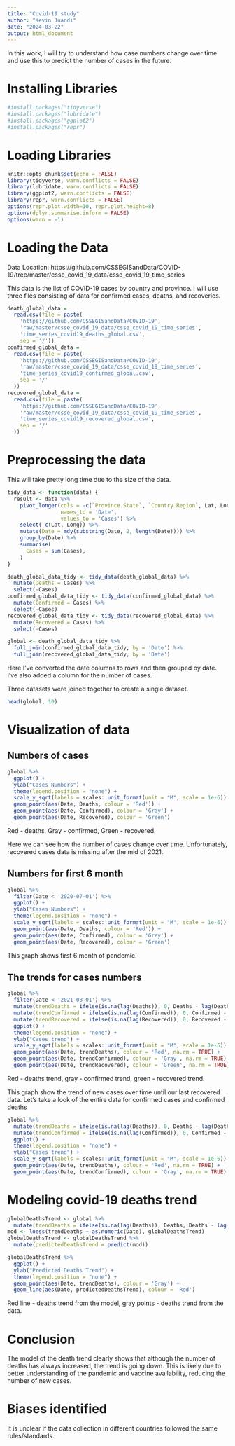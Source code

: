 ```yaml
---
title: "Covid-19 study"
author: "Kevin Juandi"
date: "2024-03-22"
output: html_document
---
```


In this work, I will try to understand how case numbers change over time and use this to predict the number of cases in the future.

# Installing Libraries

```r
#install.packages("tidyverse")
#install.packages("lubridate")
#install.packages("ggplot2")
#install.packages("repr")
```

# Loading Libraries

```r
knitr::opts_chunk$set(echo = FALSE)
library(tidyverse, warn.conflicts = FALSE)
library(lubridate, warn.conflicts = FALSE)
library(ggplot2, warn.conflicts = FALSE)
library(repr, warn.conflicts = FALSE)
options(repr.plot.width=10, repr.plot.height=8)
options(dplyr.summarise.inform = FALSE)
options(warn = -1)
```


# Loading the Data

Data Location: https://github.com/CSSEGISandData/COVID-19/tree/master/csse_covid_19_data/csse_covid_19_time_series

This data is the list of COVID-19 cases by country and province. I will use three files consisting of data for confirmed cases, deaths, and recoveries.

```r
death_global_data =
  read.csv(file = paste(
    'https://github.com/CSSEGISandData/COVID-19',
    'raw/master/csse_covid_19_data/csse_covid_19_time_series',
    'time_series_covid19_deaths_global.csv',
    sep = '/'))
confirmed_global_data =
  read.csv(file = paste(
    'https://github.com/CSSEGISandData/COVID-19',
    'raw/master/csse_covid_19_data/csse_covid_19_time_series',
    'time_series_covid19_confirmed_global.csv',
    sep = '/'
  ))
recovered_global_data =
  read.csv(file = paste(
    'https://github.com/CSSEGISandData/COVID-19',
    'raw/master/csse_covid_19_data/csse_covid_19_time_series',
    'time_series_covid19_recovered_global.csv',
    sep = '/'
  ))

```

# Preprocessing the data
This will take pretty long time due to the size of the data.

```r
tidy_data <- function(data) {
  result <- data %>%
    pivot_longer(cols = -c(`Province.State`, `Country.Region`, Lat, Long),
                 names_to = 'Date',
                 values_to = 'Cases') %>%
    select(-c(Lat, Long)) %>%
    mutate(Date = mdy(substring(Date, 2, length(Date)))) %>%
    group_by(Date) %>%
    summarise(
      Cases = sum(Cases),
    )
}

death_global_data_tidy <- tidy_data(death_global_data) %>%
  mutate(Deaths = Cases) %>%
  select(-Cases)
confirmed_global_data_tidy <- tidy_data(confirmed_global_data) %>%
  mutate(Confirmed = Cases) %>%
  select(-Cases)
recovered_global_data_tidy <- tidy_data(recovered_global_data) %>%
  mutate(Recovered = Cases) %>%
  select(-Cases)

global <- death_global_data_tidy %>%
  full_join(confirmed_global_data_tidy, by = 'Date') %>%
  full_join(recovered_global_data_tidy, by = 'Date')

```

Here I've converted the date columns to rows and then grouped by date. I've also added a column for the number of cases.

Three datasets were joined together to create a single dataset.

```r
head(global, 10)
```

# Visualization of data
## Numbers of cases

```r

global %>%
  ggplot() +
  ylab("Cases Numbers") +
  theme(legend.position = "none") +
  scale_y_sqrt(labels = scales::unit_format(unit = "M", scale = 1e-6)) +
  geom_point(aes(Date, Deaths, colour = 'Red')) +
  geom_point(aes(Date, Confirmed), colour = 'Gray') +
  geom_point(aes(Date, Recovered), colour = 'Green')

```
Red - deaths, Gray - confirmed, Green - recovered.

Here we can see how the number of cases change over time. Unfortunately, recovered cases data is missing after the mid of 2021.

## Numbers for first 6 month

```r
global %>%
  filter(Date < '2020-07-01') %>%
  ggplot() +
  ylab("Cases Numbers") +
  theme(legend.position = "none") +
  scale_y_sqrt(labels = scales::unit_format(unit = "M", scale = 1e-6)) +
  geom_point(aes(Date, Deaths, colour = 'Red')) +
  geom_point(aes(Date, Confirmed), colour = 'Grey') +
  geom_point(aes(Date, Recovered), colour = 'Green')

```

This graph shows first 6 month of pandemic.

## The trends for cases numbers

```r
global %>%
  filter(Date < '2021-08-01') %>%
  mutate(trendDeaths = ifelse(is.na(lag(Deaths)), 0, Deaths - lag(Deaths))) %>%
  mutate(trendConfirmed = ifelse(is.na(lag(Confirmed)), 0, Confirmed - lag(Confirmed))) %>%
  mutate(trendRecovered = ifelse(is.na(lag(Recovered)), 0, Recovered - lag(Recovered))) %>%
  ggplot() +
  theme(legend.position = "none") +
  ylab("Cases trend") +
  scale_y_sqrt(labels = scales::unit_format(unit = "M", scale = 1e-6)) +
  geom_point(aes(Date, trendDeaths), colour = 'Red', na.rm = TRUE) +
  geom_point(aes(Date, trendConfirmed), colour = 'Gray', na.rm = TRUE) +
  geom_point(aes(Date, trendRecovered), colour = 'Green', na.rm = TRUE)

```

Red - deaths trend, gray - confirmed trend, green - recovered trend.

This graph show the trend of new cases over time until our last recovered data. Let's take a look of the entire data for confirmed cases and confirmed deaths

```r
global %>%
  mutate(trendDeaths = ifelse(is.na(lag(Deaths)), 0, Deaths - lag(Deaths))) %>%
  mutate(trendConfirmed = ifelse(is.na(lag(Confirmed)), 0, Confirmed - lag(Confirmed))) %>%
  ggplot() +
  theme(legend.position = "none") +
  ylab("Cases trend") +
  scale_y_sqrt(labels = scales::unit_format(unit = "M", scale = 1e-6)) +
  geom_point(aes(Date, trendDeaths), colour = 'Red', na.rm = TRUE) +
  geom_point(aes(Date, trendConfirmed), colour = 'Gray', na.rm = TRUE)

```


# Modeling covid-19 deaths trend

```r
globalDeathsTrend <- global %>%
  mutate(trendDeaths = ifelse(is.na(lag(Deaths)), Deaths, Deaths - lag(Deaths)))
mod <- loess(trendDeaths ~ as.numeric(Date), globalDeathsTrend)
globalDeathsTrend <- globalDeathsTrend %>%
  mutate(predictedDeathsTrend = predict(mod))

globalDeathsTrend %>%
  ggplot() +
  ylab("Predicted Deaths Trend") +
  theme(legend.position = "none") +
  geom_point(aes(Date, trendDeaths), colour = 'Gray') +
  geom_line(aes(Date, predictedDeathsTrend), colour = 'Red')

```

Red line - deaths trend from the model, gray points - deaths trend from the data.

# Conclusion

The model of the death trend clearly shows that although the number of deaths has always increased, the trend is going down. This is likely due to better understanding of the pandemic and vaccine availability, reducing the number of new cases.

# Biases identified

It is unclear if the data collection in different countries followed the same rules/standards.

